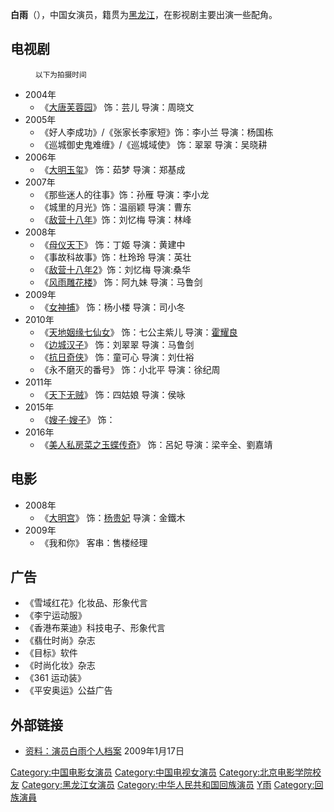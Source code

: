 {{藝人
|姓名 = 白雨
|類型 = 女艺人
|圖片 =
|圖片尺寸 = 
|圖片簡介 = 
|本名 = 
|外文名 = 
|外文 =  
|羅馬拼音 = 
|英文名 =
|暱稱 = 
|其他藝名 = 
|國籍 = {{PRC}}
|民族 = [[回族|回族]]
|籍貫 = [[黑龙江省|黑龙江]]
|出生日期 =  
|出生地點 = 
|逝世日期 = 
|逝世地點 = 
|職業 = [[演员|演员]]
|語言 = [[普通话|普通话]]
|三圍 = 
|教育程度 = 2002年 大连现代影视艺术学院<br>2004年 [[北京电影学院|北京电影学院]]
|宗教信仰 =
|配偶 = 
|兒女 = 
|父母 = 
|音樂類型 = 
|演奏樂器 = 
|出道地點 =
|出道作 = 
|出道日期 =
|代表作 = 
|活躍年代 = 
|唱片公司 = 
|經紀公司 =北京优赛艺德
|網站 =
|相關團體 = 
|獎項 = 
|IMDb = 
|現任成員 = 
|過往成員 = 
|音樂專輯 = 
|電影 = 
|電視節目 =
|舞台劇 = 
|書籍 = 
}}
'''白雨'''（{{bd||5月20日|catIdx=B}}），中国女演员，籍贯为[[黑龙江省|黑龙江]]，在影视剧主要出演一些配角。
== 电视剧 ==
:<small>以下为拍摄时间</small>
* 2004年 
** 《[[大唐芙蓉园|大唐芙蓉园]]》 饰：芸儿 导演：周晓文
* 2005年 
** 《好人李成功》/《张家长李家短》饰：李小兰 导演：杨国栋
** 《巡城御史鬼难缠》/《巡城域使》 饰：翠翠 导演：吴晓耕
* 2006年 
** 《[[大明玉玺|大明玉玺]]》 饰：茹梦 导演：郑基成
* 2007年
** 《那些迷人的往事》饰：孙雁 导演：李小龙
** 《城里的月光》饰：温丽颖 导演：曹东
** 《[[敌营十八年_(2008年电视剧)|敌营十八年]]》饰：刘忆梅 导演：林峰
* 2008年
** 《[[母儀天下_(電視劇)|母仪天下]]》 饰：丁姬 导演：黄建中
** 《事故科故事》饰：杜玲玲 导演：英壮
** 《[[虎胆雄心|敌营十八年2]]》饰：刘忆梅 导演:桑华
** 《[[风雨雕花楼|风雨雕花楼]]》 饰：阿九妹 导演：马鲁剑 
* 2009年
** 《[[女神捕_(2010年电视剧)|女神捕]]》 饰：杨小楼 导演：司小冬
* 2010年
** 《[[天地姻缘七仙女|天地姻缘七仙女]]》 饰：七公主紫儿 导演：[[霍耀良|霍耀良]]
** 《[[边城汉子|边城汉子]]》 饰：刘翠翠 导演：马鲁剑
** 《[[抗日奇侠|抗日奇侠]]》 饰：童可心 导演：刘仕裕
** 《永不磨灭的番号》 饰：小北平 导演：徐纪周
* 2011年
** 《[[天下无贼_(电视剧)|天下无贼]]》 饰：四姑娘 导演：侯咏
* 2015年
** 《[[嫂子·嫂子|嫂子·嫂子]]》 饰：
* 2016年
** 《[[美人私房菜之玉蝶传奇|美人私房菜之玉蝶传奇]]》 饰：呂妃 导演：梁辛全、劉嘉靖

== 电影 ==
* 2008年
** 《[[大明宫_(纪录片)|大明宫]]》 饰：[[杨贵妃|杨贵妃]] 导演：金鐵木
* 2009年
** 《我和你》 客串：售楼经理

== 广告 ==
* 《雪域红花》化妆品、形象代言
* 《李宁运动服》
* 《香港布莱迪》科技电子、形象代言
* 《翡仕时尚》杂志
* 《目标》软件
* 《时尚化妆》杂志
* 《361 运动装》
* 《平安奥运》公益广告
== 外部链接 ==
* [http://ent.sina.com.cn/s/m/2009-01-17/23472347151.shtml 资料：演员白雨个人档案] {{Wayback|url=http://ent.sina.com.cn/s/m/2009-01-17/23472347151.shtml |date=20190830035706 }}2009年1月17日
{{DEFAULTSORT:B白}}
[[Category:中国电影女演员|Category:中国电影女演员]]
[[Category:中国电视女演员|Category:中国电视女演员]]
[[Category:北京电影学院校友|Category:北京电影学院校友]]
[[Category:黑龙江女演员|Category:黑龙江女演员]]
[[Category:中华人民共和国回族演员|Category:中华人民共和国回族演员]]
[[Category:白姓|Y雨]]
[[Category:回族演員|Category:回族演員]]